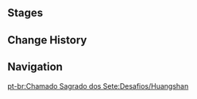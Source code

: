 {{Description|Certified player [[Huangshan]]. A guard for hire who often appears at Wangshu Inn. She took up Genius Invokation TCG after hearing that guards who are entertaining are much more in demand than those who aren't. Who knows, perhaps her skills as a player might be the equal of her might as a fighter...|[[Map]] description}}
{{Genius Invokation TCG Character Stages Intro}}

==Stages==
{{Genius Invokation TCG Stages/Detailed|Huangshan}}

==Change History==
{{Change History|3.7}}

==Navigation==
{{Genius Invokation TCG Stages Navbox}}

[[pt-br:Chamado Sagrado dos Sete:Desafios/Huangshan]]